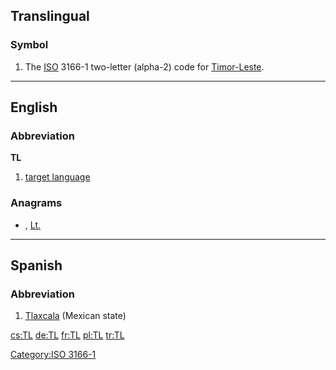 {{also|Tl|.tl}}
==Translingual==
===Symbol===
{{infl|mul|symbol}}

# The [[ISO]] 3166-1 two-letter (alpha-2) code for [[Timor-Leste]].

[[Category:ISO 3166-1]]

----
==English==

===Abbreviation===
'''TL'''

# {{linguistics}} [[target language]]

===Anagrams===
* {{alphagram|[[LT#English|LT]]}} , [[Lt.#English|Lt.]]


----

==Spanish==

===Abbreviation===
{{infl|es|abbreviation}}

# [[Tlaxcala]] (Mexican state)

[[cs:TL]]
[[de:TL]]
[[fr:TL]]
[[pl:TL]]
[[tr:TL]]